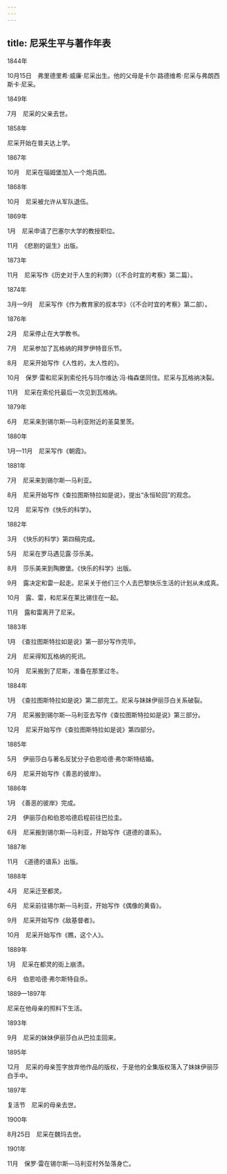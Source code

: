 ```yaml
---
---
---
```

title: 尼采生平与著作年表
---




1844年

10月15日　弗里德里希·威廉·尼采出生。他的父母是卡尔·路德维希·尼采与弗朗西斯卡·尼采。

1849年

7月　尼采的父亲去世。

1858年

尼采开始在普夫达上学。

1867年

10月　尼采在瑙姆堡加入一个炮兵团。

1868年

10月　尼采被允许从军队退伍。

1869年

1月　尼采申请了巴塞尔大学的教授职位。

11月　《悲剧的诞生》出版。

1873年

11月　尼采写作《历史对于人生的利弊》（《不合时宜的考察》第二篇）。

1874年

3月—9月　尼采写作《作为教育家的叔本华》（《不合时宜的考察》第二部）。

1876年

2月　尼采停止在大学教书。

7月　尼采参加了瓦格纳的拜罗伊特音乐节。

8月　尼采开始写作《人性的，太人性的》。

10月　保罗·雷和尼采到索伦托与玛尔维达·冯·梅森堡同住。尼采与瓦格纳决裂。

11月　尼采在索伦托最后一次见到瓦格纳。

1879年

6月　尼采来到锡尔斯—马利亚附近的圣莫里茨。

1880年

1月—11月　尼采写作《朝霞》。

1881年

7月　尼采来到锡尔斯—马利亚。

8月　尼采开始写作《查拉图斯特拉如是说》，提出“永恒轮回”的观念。

12月　尼采写作《快乐的科学》。

1882年

3月　《快乐的科学》第四稿完成。

5月　尼采在罗马遇见露·莎乐美。

8月　莎乐美来到陶滕堡。《快乐的科学》出版。

9月　露决定和雷一起走。尼采关于他们三个人去巴黎快乐生活的计划从未成真。

10月　露、雷，和尼采在莱比锡住在一起。

11月　露和雷离开了尼采。

1883年

1月　《查拉图斯特拉如是说》第一部分写作完毕。

2月　尼采得知瓦格纳的死讯。

10月　尼采搬到了尼斯，准备在那里过冬。

1884年

1月　《查拉图斯特拉如是说》第二部完工。尼采与妹妹伊丽莎白关系破裂。

7月　尼采搬到锡尔斯—马利亚去写作《查拉图斯特拉如是说》第三部分。

12月　尼采开始写作《查拉图斯特拉如是说》第四部分。

1885年

5月　伊丽莎白与著名反犹分子伯恩哈德·弗尔斯特结婚。

6月　尼采开始写作《善恶的彼岸》。

1886年

1月　《善恶的彼岸》完成。

2月　伊丽莎白和伯恩哈德启程前往巴拉圭。

6月　尼采搬到锡尔斯—马利亚，开始写作《道德的谱系》。

1887年

11月　《道德的谱系》出版。

1888年

4月　尼采迁至都灵。

6月　尼采前往锡尔斯—马利亚，开始写作《偶像的黄昏》。

9月　尼采开始写作《敌基督者》。

10月　尼采开始写作《瞧，这个人》。

1889年

1月　尼采在都灵的街上崩溃。

6月　伯恩哈德·弗尔斯特自杀。

1889—1897年

尼采在他母亲的照料下生活。

1893年

9月　尼采的妹妹伊丽莎白从巴拉圭回来。

1895年

12月　尼采的母亲签字放弃他作品的版权，于是他的全集版权落入了妹妹伊丽莎白手中。

1897年

复活节　尼采的母亲去世。

1900年

8月25日　尼采在魏玛去世。

1901年

11月　保罗·雷在锡尔斯—马利亚村外坠落身亡。